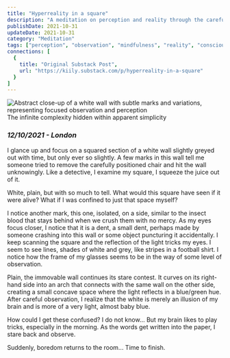 ```yaml
---
title: "Hyperreality in a square"
description: "A meditation on perception and reality through the careful observation of a square section of white wall in London, exploring how the mind creates illusions."
publishDate: 2021-10-31
updateDate: 2021-10-31
category: "Meditation"
tags: ["perception", "observation", "mindfulness", "reality", "consciousness", "meditation", "london", "hyperreality"]
connections: [
  {
    title: "Original Substack Post",
    url: "https://kiily.substack.com/p/hyperreality-in-a-square"
  }
]
---
```



<div class="flex flex-col items-center justify-center">
  <Image src={hyperrealityImage} alt="Abstract close-up of a white wall with subtle marks and variations, representing focused observation and perception" width={600} height={400} class="w-full max-w-2xl h-auto" />
  <figcaption class="mt-2 text-center text-sm text-garden-secondary dark:text-garden-dark-secondary font-body">The infinite complexity hidden within apparent simplicity</figcaption>
</div>

### *12/10/2021 - London*

I glance up and focus on a squared section of a white wall slightly greyed out with time, but only ever so slightly. A few marks in this wall tell me someone tried to remove the carefully positioned chair and hit the wall unknowingly. Like a detective, I examine my square, I squeeze the juice out of it. 

White, plain, but with so much to tell. What would this square have seen if it were alive? What if I was confined to just that space myself? 

I notice another mark, this one, isolated, on a side, similar to the insect blood that stays behind when we crush them with no mercy. As my eyes focus closer, I notice that it is a dent, a small dent, perhaps made by someone crashing into this wall or some object puncturing it accidentally. I keep scanning the square and the reflection of the light tricks my eyes. I seem to see lines, shades of white and grey, like stripes in a football shirt. I notice how the frame of my glasses seems to be in the way of some level of observation.

Plain, the immovable wall continues its stare contest. It curves on its right-hand side into an arch that connects with the same wall on the other side, creating a small concave space where the light reflects in a blue/green hue. After careful observation, I realize that the white is merely an illusion of my brain and is more of a very light, almost baby blue. 

How could I get these confused? I do not know... But my brain likes to play tricks, especially in the morning. As the words get written into the paper, I stare back and observe. 

Suddenly, boredom returns to the room... Time to finish. 